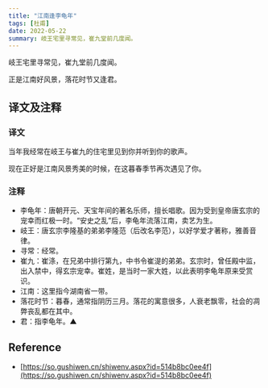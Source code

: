 ```yaml
---
title: "江南逢李龟年"
tags: [杜甫]
date: 2022-05-22
summary: 岐王宅里寻常见，崔九堂前几度闻。
---
```


岐王宅里寻常见，崔九堂前几度闻。

正是江南好风景，落花时节又逢君。

## 译文及注释

### 译文

当年我经常在岐王与崔九的住宅里见到你并听到你的歌声。

现在正好是江南风景秀美的时候，在这暮春季节再次遇见了你。

### 注释

- 李龟年：唐朝开元、天宝年间的著名乐师，擅长唱歌。因为受到皇帝唐玄宗的宠幸而红极一时。“安史之乱”后，李龟年流落江南，卖艺为生。
- 岐王：唐玄宗李隆基的弟弟李隆范（后改名李范），以好学爱才著称，雅善音律。
- 寻常：经常。
- 崔九：崔涤，在兄弟中排行第九，中书令崔湜的弟弟。玄宗时，曾任殿中监，出入禁中，得玄宗宠幸。崔姓，是当时一家大姓，以此表明李龟年原来受赏识。
- 江南：这里指今湖南省一带。
- 落花时节：暮春，通常指阴历三月。落花的寓意很多，人衰老飘零，社会的凋弊丧乱都在其中。
- 君：指李龟年。▲

## Reference

- [https://so.gushiwen.cn/shiwenv.aspx?id=514b8bc0ee4f](https://so.gushiwen.cn/shiwenv.aspx?id=514b8bc0ee4f)